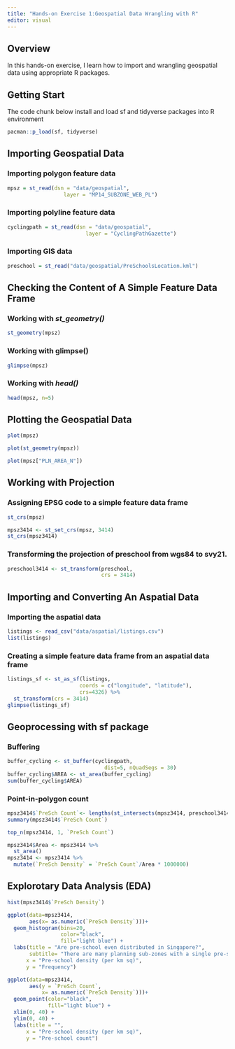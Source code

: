 ```yaml
---
title: "Hands-on Exercise 1:Geospatial Data Wrangling with R"
editor: visual
---
```


## Overview

In this hands-on exercise, I learn how to import and wrangling geospatial data using appropriate R packages.

## Getting Start

The code chunk below install and load sf and tidyverse packages into R environment

```r
pacman::p_load(sf, tidyverse)
```

## Importing Geospatial Data

### Importing polygon feature data

```r
mpsz = st_read(dsn = "data/geospatial", 
                  layer = "MP14_SUBZONE_WEB_PL")
```

### **Importing polyline feature data**

```r
cyclingpath = st_read(dsn = "data/geospatial", 
                         layer = "CyclingPathGazette")
```

### **Importing GIS data**

```r
preschool = st_read("data/geospatial/PreSchoolsLocation.kml")
```

## **Checking the Content of A Simple Feature Data Frame**

### **Working with *st_geometry()***

```r
st_geometry(mpsz)
```

### **Working with glimpse()**

```r
glimpse(mpsz)
```

### **Working with *head()***

```r
head(mpsz, n=5)  
```

## **Plotting the Geospatial Data**

```r
plot(mpsz)
```

```r
plot(st_geometry(mpsz))
```

```r
plot(mpsz["PLN_AREA_N"])
```

## **Working with Projection**

### **Assigning EPSG code to a simple feature data frame**

```r
st_crs(mpsz)
```

```r
mpsz3414 <- st_set_crs(mpsz, 3414)
st_crs(mpsz3414)
```

### **Transforming the projection of preschool from wgs84 to svy21.**

```r
preschool3414 <- st_transform(preschool, 
                              crs = 3414)
```

## **Importing and Converting An Aspatial Data**

### **Importing the aspatial data**

```r
listings <- read_csv("data/aspatial/listings.csv")
list(listings) 
```

### **Creating a simple feature data frame from an aspatial data frame**

```r
listings_sf <- st_as_sf(listings, 
                       coords = c("longitude", "latitude"),
                       crs=4326) %>%
  st_transform(crs = 3414)
glimpse(listings_sf)
```

## **Geoprocessing with sf package**

### **Buffering**

```r
buffer_cycling <- st_buffer(cyclingpath, 
                               dist=5, nQuadSegs = 30)
buffer_cycling$AREA <- st_area(buffer_cycling)
sum(buffer_cycling$AREA)
```

### **Point-in-polygon count**

```r
mpsz3414$`PreSch Count`<- lengths(st_intersects(mpsz3414, preschool3414))
summary(mpsz3414$`PreSch Count`)
```

```r
top_n(mpsz3414, 1, `PreSch Count`)
```

```r
mpsz3414$Area <- mpsz3414 %>%
  st_area()
mpsz3414 <- mpsz3414 %>%
  mutate(`PreSch Density` = `PreSch Count`/Area * 1000000)
```

## **Explorotary Data Analysis (EDA)**

```r
hist(mpsz3414$`PreSch Density`)
```

```r
ggplot(data=mpsz3414, 
       aes(x= as.numeric(`PreSch Density`)))+
  geom_histogram(bins=20, 
                 color="black", 
                 fill="light blue") +
  labs(title = "Are pre-school even distributed in Singapore?",
       subtitle= "There are many planning sub-zones with a single pre-school, on the other hand, \nthere are two planning sub-zones with at least 20 pre-schools",
      x = "Pre-school density (per km sq)",
      y = "Frequency")
```

```r
ggplot(data=mpsz3414, 
       aes(y = `PreSch Count`, 
           x= as.numeric(`PreSch Density`)))+
  geom_point(color="black", 
             fill="light blue") +
  xlim(0, 40) +
  ylim(0, 40) +
  labs(title = "",
      x = "Pre-school density (per km sq)",
      y = "Pre-school count")
```
